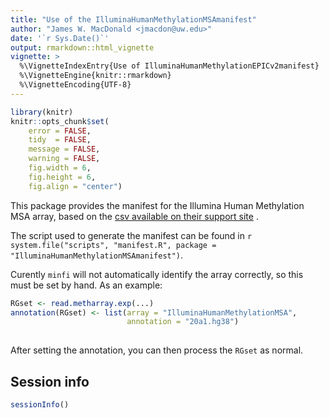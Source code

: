 ```yaml
---
title: "Use of the IlluminaHumanMethylationMSAmanifest"
author: "James W. MacDonald <jmacdon@uw.edu>"
date: '`r Sys.Date()`'
output: rmarkdown::html_vignette
vignette: >
  %\VignetteIndexEntry{Use of IlluminaHumanMethylationEPICv2manifest}
  %\VignetteEngine{knitr::rmarkdown}
  %\VignetteEncoding{UTF-8}
---
```



```r
library(knitr)
knitr::opts_chunk$set(
    error = FALSE,
    tidy  = FALSE,
    message = FALSE,
    warning = FALSE,
    fig.width = 6,
    fig.height = 6,
    fig.align = "center")
```

This package provides the manifest for the Illumina Human Methylation
MSA array, based on the [csv available on their support
site](https://support.illumina.com/content/dam/illumina-support/documents/downloads/productfile/infiniummethylationscreening/MSA-48v1-0_20102838_A1.csv)
.

The script used to generate the manifest can be found in 
`r system.file("scripts", "manifest.R", package = "IlluminaHumanMethylationMSAmanifest")`.

Curently `minfi` will not automatically identify the array correctly,
so this must be set by hand. As an example:

```r

RGset <- read.metharray.exp(...)
annotation(RGset) <- list(array = "IlluminaHumanMethylationMSA",
                          annotation = "20a1.hg38")
                         

```

After setting the annotation, you can then process the `RGset` as
normal.

## Session info

```r

sessionInfo()

```
